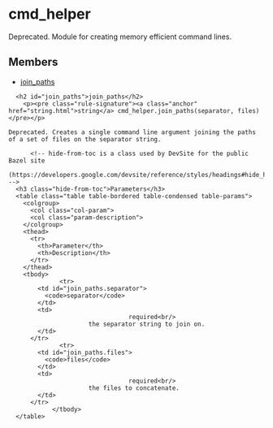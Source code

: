 <html devsite>
<head>
  <meta name="project_path" value="/_project.yaml">
  <meta name="book_path" value="/versions/6.5.0/_book.yaml">
</head>
<body>

<h1 class="page-title" id="modules.cmd_helper">cmd_helper</h1>

<!-- {% raw %} -->

Deprecated. Module for creating memory efficient command lines.

<h2>Members</h2>
<ul>
    <li>
    <a href="#join_paths">join_paths</a>
  </li>
  </ul>

      <h2 id="join_paths">join_paths</h2>
        <p><pre class="rule-signature"><a class="anchor" href="string.html">string</a> cmd_helper.join_paths(separator, files)</pre></p>

    Deprecated. Creates a single command line argument joining the paths of a set of files on the separator string.

          <!-- hide-from-toc is a class used by DevSite for the public Bazel site
      (https://developers.google.com/devsite/reference/styles/headings#hide_headings_from_the_toc) -->
      <h3 class="hide-from-toc">Parameters</h3>
      <table class="table table-bordered table-condensed table-params">
        <colgroup>
          <col class="col-param">
          <col class="param-description">
        </colgroup>
        <thead>
          <tr>
            <th>Parameter</th>
            <th>Description</th>
          </tr>
        </thead>
        <tbody>
                  <tr>
            <td id="join_paths.separator">
              <code>separator</code>
            </td>
            <td>
                                     required<br/>
                          the separator string to join on.
            </td>
          </tr>
                  <tr>
            <td id="join_paths.files">
              <code>files</code>
            </td>
            <td>
                                     required<br/>
                          the files to concatenate.
            </td>
          </tr>
                </tbody>
      </table>


</body>
</html>

<!-- {% endraw %} -->
